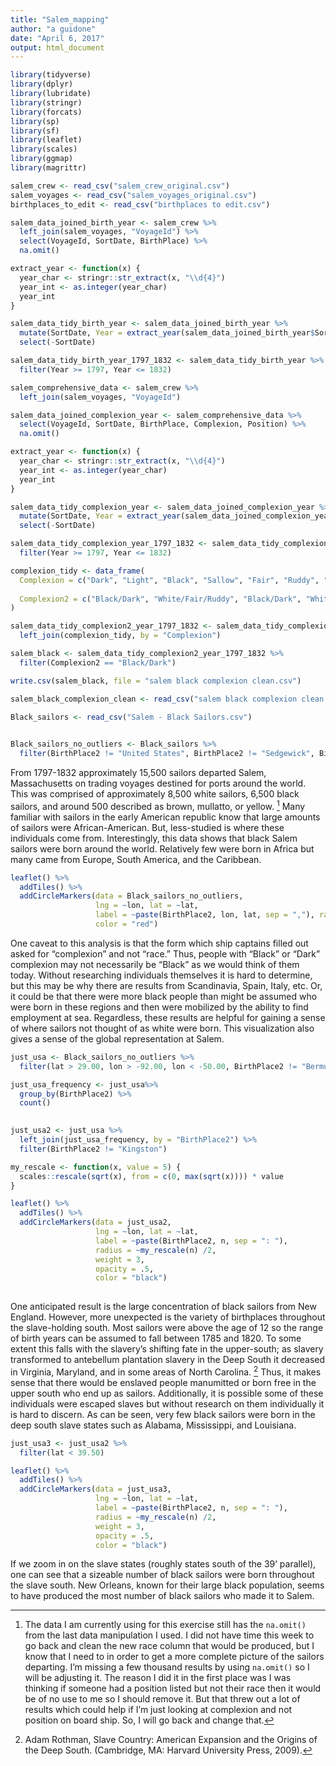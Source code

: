 ```yaml
---
title: "Salem_mapping"
author: "a guidone"
date: "April 6, 2017"
output: html_document
---
```


```r

library(tidyverse)
library(dplyr)
library(lubridate)
library(stringr)
library(forcats)
library(sp)                  
library(sf)                  
library(leaflet)             
library(scales) 
library(ggmap)
library(magrittr)
```

```r
salem_crew <- read_csv("salem_crew_original.csv")
salem_voyages <- read_csv("salem_voyages_original.csv")
birthplaces_to_edit <- read_csv("birthplaces to edit.csv")
```

```r

salem_data_joined_birth_year <- salem_crew %>% 
  left_join(salem_voyages, "VoyageId") %>% 
  select(VoyageId, SortDate, BirthPlace) %>%
  na.omit()

extract_year <- function(x) {
  year_char <- stringr::str_extract(x, "\\d{4}") 
  year_int <- as.integer(year_char)
  year_int
}

salem_data_tidy_birth_year <- salem_data_joined_birth_year %>% 
  mutate(SortDate, Year = extract_year(salem_data_joined_birth_year$SortDate)) %>%
  select(-SortDate)

salem_data_tidy_birth_year_1797_1832 <- salem_data_tidy_birth_year %>%
  filter(Year >= 1797, Year <= 1832)
```

```r

salem_comprehensive_data <- salem_crew %>% 
  left_join(salem_voyages, "VoyageId")
```

```r
salem_data_joined_complexion_year <- salem_comprehensive_data %>% 
  select(VoyageId, SortDate, BirthPlace, Complexion, Position) %>%
  na.omit()
```

```r

extract_year <- function(x) {
  year_char <- stringr::str_extract(x, "\\d{4}") 
  year_int <- as.integer(year_char)
  year_int
}
```

```r

salem_data_tidy_complexion_year <- salem_data_joined_complexion_year %>% 
  mutate(SortDate, Year = extract_year(salem_data_joined_complexion_year$SortDate)) %>%
  select(-SortDate)
```

```r

salem_data_tidy_complexion_year_1797_1832 <- salem_data_tidy_complexion_year %>%
  filter(Year >= 1797, Year <= 1832)

```

```r

complexion_tidy <- data_frame(
  Complexion = c("Dark", "Light", "Black", "Sallow", "Fair", "Ruddy", "Sandy", "Brown", "Yellow","?", "Dark?", "Mulatto", "Florid", "Sambo", "Black (yellow)", "Quadroon", "Pale", "Very Black", "Bright yellow", "Negro", "Fresh", "Lambs?", "Very Dark", "Colored", "Mixed","Very black", "Burnt", "Dark Olive", "Fairish", "Clear/Ruddy", "Fair Ruddy", "Rather Fair", "Clear", "Tawny", "Swarthy", "Light and Fres", "Dark Brown", "Indian", "African", "Black man", "Dark brown", "Light Brown", "Ruddy Brown","Brownish", "Pink?", "Rather Light", "Fairish?"),
  
  Complexion2 = c("Black/Dark", "White/Fair/Ruddy", "Black/Dark", "White/Fair/Ruddy", "White/Fair/Ruddy", "White/Fair/Ruddy", "White/Fair/Ruddy", "Brown/Mulatto", "Yellow/Olive", "Unknown", "Black/Dark", "Brown/Mulatto", "White/Fair/Ruddy", "Black/Dark", "Black/Dark", "Brown/Mulatto", "White/Fair/Ruddy", "Black/Dark", "White/Fair/Ruddy", "Black/Dark", "White/Fair/Ruddy", "Unknown", "Black/Dark", "Black/Dark", "Brown/Mulatto", "Black/Dark", "White/Fair/Ruddy", "Yellow/Olive", "White/Fair/Ruddy", "White/Fair/Ruddy", "White/Fair/Ruddy", "White/Fair/Ruddy", "White/Fair/Ruddy", "Brown/Mulatto", "Yellow/Olive", "White/Fair/Ruddy", "Black/Dark", "Indian", "Black/Dark", "Black/Dark", "Black/Dark", "Brown/Mulatto", "Brown/Mulatto", "Brown/Mulatto", "White/Fair/Ruddy", "White/Fair/Ruddy", "White/Fair/Ruddy")
)
```


```r
salem_data_tidy_complexion2_year_1797_1832 <- salem_data_tidy_complexion_year_1797_1832 %>%
  left_join(complexion_tidy, by = "Complexion")
```


```r

salem_black <- salem_data_tidy_complexion2_year_1797_1832 %>% 
  filter(Complexion2 == "Black/Dark")

```

```r
write.csv(salem_black, file = "salem black complexion clean.csv")
```

```r
salem_black_complexion_clean <- read_csv("salem black complexion clean.csv")
```

```r
Black_sailors <- read_csv("Salem - Black Sailors.csv")
  
```


```r
Black_sailors_no_outliers <- Black_sailors %>% 
  filter(BirthPlace2 != "United States", BirthPlace2 != "Sedgewick", BirthPlace2 != "Washington", BirthPlace2 != "Leghorn", BirthPlace2 != "St Sebastian", BirthPlace2 != "St Helena", BirthPlace2 != "Batavia", BirthPlace2 != "Corunna", BirthPlace2 != "Washington, Deleware", BirthPlace2 != "Gluckstadt, Denmark")
```

From 1797-1832 approximately 15,500 sailors departed Salem, Massachusetts on trading voyages destined for ports around the world. This was comprised of approximately 8,500 white sailors, 6,500 black sailors, and around 500 described as brown, mullatto, or yellow. [^1]  Many familiar with sailors in the early American republic know that large amounts of sailors were African-American. But, less-studied is where these individuals come from. Interestingly, this data shows that black Salem sailors were born around the world. Relatively few were born in Africa but many came from Europe, South America, and the Caribbean. 




```r
leaflet() %>%
  addTiles() %>%
  addCircleMarkers(data = Black_sailors_no_outliers,
                   lng = ~lon, lat = ~lat,
                   label = ~paste(BirthPlace2, lon, lat, sep = ","), radius = .5, weight = 2,
                   color = "red")

```

One caveat to this analysis is that the form which ship captains filled out asked for “complexion” and not “race.” Thus, people with “Black” or “Dark” complexion may not necessarily be “Black” as we would think of them today. Without researching individuals themselves it is hard to determine, but this may be why there are results from Scandinavia, Spain, Italy, etc. Or, it could be that there were more black people than might be assumed who were born in these regions and then were mobilized by the ability to find employment at sea. Regardless, these results are helpful for gaining a sense of where sailors not thought of as white were born. This visualization also gives a sense of the global representation at Salem.
```r
just_usa <- Black_sailors_no_outliers %>% 
  filter(lat > 29.00, lon > -92.00, lon < -50.00, BirthPlace2 != "Bermuda", BirthPlace2 != "St Johns", BirthPlace2 != "Dunkirk", BirthPlace2 != "St Nichols")
```


```r
just_usa_frequency <- just_usa%>% 
  group_by(BirthPlace2) %>% 
  count()
  

```


```r
just_usa2 <- just_usa %>% 
  left_join(just_usa_frequency, by = "BirthPlace2") %>% 
  filter(BirthPlace2 != "Kingston")
```


```r
my_rescale <- function(x, value = 5) {
  scales::rescale(sqrt(x), from = c(0, max(sqrt(x)))) * value
}
```



```r
leaflet() %>% 
  addTiles() %>% 
  addCircleMarkers(data = just_usa2,
                   lng = ~lon, lat = ~lat,
                   label = ~paste(BirthPlace2, n, sep = ": "), 
                   radius = ~my_rescale(n) /2, 
                   weight = 3,
                   opacity = .5,
                   color = "black")
                   
```


One anticipated result is the large concentration of black sailors from New England. However, more unexpected is the variety of birthplaces throughout the slave-holding south. Most sailors were above the age of 12 so the range of birth years can be assumed to fall between 1785 and 1820. To some extent this falls with the slavery’s shifting fate in the upper-south; as slavery transformed to antebellum plantation slavery in the Deep South it decreased in Virginia, Maryland, and in some areas of North Carolina. [^2] Thus, it makes sense that there would be enslaved people manumitted or born free in the upper south who end up as sailors. Additionally, it is possible some of these individuals were escaped slaves but without research on them individually it is hard to discern. As can be seen, very few black sailors were born in the deep south slave states such as Alabama, Mississippi, and Louisiana. 



```r
just_usa3 <- just_usa2 %>% 
  filter(lat < 39.50)
```




```r
leaflet() %>% 
  addTiles() %>% 
  addCircleMarkers(data = just_usa3,
                   lng = ~lon, lat = ~lat,
                   label = ~paste(BirthPlace2, n, sep = ": "), 
                   radius = ~my_rescale(n) /2, 
                   weight = 3,
                   opacity = .5,
                   color = "black")
```

If we zoom in on the slave states (roughly states south of the 39’ parallel), one can see that a sizeable number of black sailors were born throughout the slave south. New Orleans, known for their large black population, seems to have produced the most number of black sailors who made it to Salem. 




[^1]: The data I am currently using for this exercise still has the ```na.omit()``` from the last data manipulation I used. I did not have time this week to go back and clean the new race column that would be produced, but I know that I need to in order to get a more complete picture of the sailors departing. I’m missing a few thousand results by using ```na.omit()``` so I will be adjusting it. The reason I did it in the first place was I was thinking if someone had a position listed but not their race then it would be of no use to me so I should remove it. But that threw out a lot of results which could help if I’m just looking at complexion and not position on board ship. So, I will go back and change that.

[^2]: Adam Rothman, Slave Country: American Expansion and the Origins of the Deep South. (Cambridge, MA: Harvard University Press, 2009).

